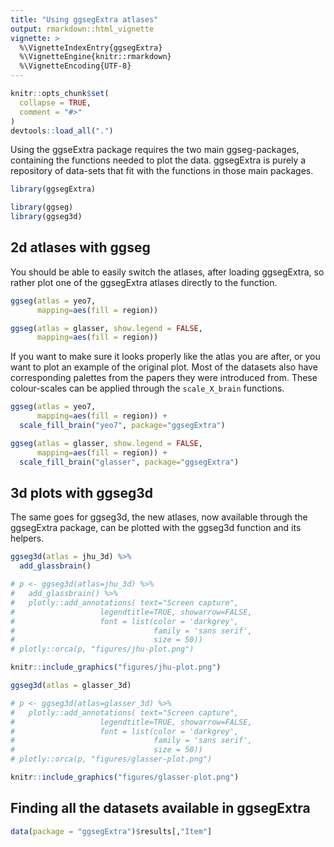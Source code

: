 ```yaml
---
title: "Using ggsegExtra atlases"
output: rmarkdown::html_vignette
vignette: >
  %\VignetteIndexEntry{ggsegExtra}
  %\VignetteEngine{knitr::rmarkdown}
  %\VignetteEncoding{UTF-8}
---
```


```r
knitr::opts_chunk$set(
  collapse = TRUE,
  comment = "#>"
)
devtools::load_all(".")
```

Using the ggseExtra package requires the two main ggseg-packages, containing the functions needed to plot the data. 
ggsegExtra is purely a repository of data-sets that fit with the functions in those main packages.

```r
library(ggsegExtra)
```

```r
library(ggseg)
library(ggseg3d)
```

## 2d atlases with ggseg

You should be able to easily switch the atlases, after loading ggsegExtra, so rather plot one of the ggsegExtra atlases directly to the function.

```r
ggseg(atlas = yeo7, 
      mapping=aes(fill = region))

ggseg(atlas = glasser, show.legend = FALSE,
      mapping=aes(fill = region))
```

If you want to make sure it looks properly like the atlas you are after, or you want to plot an example of the original plot. 
Most of the datasets also have corresponding palettes from the papers they were introduced from.
These colour-scales can be applied through the `scale_X_brain` functions.



```r
ggseg(atlas = yeo7, 
      mapping=aes(fill = region)) +
  scale_fill_brain("yeo7", package="ggsegExtra")

ggseg(atlas = glasser, show.legend = FALSE,
      mapping=aes(fill = region)) +
  scale_fill_brain("glasser", package="ggsegExtra")
```

## 3d plots with ggseg3d

The same goes for ggseg3d, the new atlases, now available through the ggsegExtra package, can be plotted with the ggseg3d function and its helpers. 

```r
ggseg3d(atlas = jhu_3d) %>% 
  add_glassbrain()
```
```r
# p <- ggseg3d(atlas=jhu_3d) %>% 
#   add_glassbrain() %>% 
#   plotly::add_annotations( text="Screen capture",
#                   legendtitle=TRUE, showarrow=FALSE,
#                   font = list(color = 'darkgrey',
#                               family = 'sans serif',
#                               size = 50)) 
# plotly::orca(p, "figures/jhu-plot.png")
```
```r
knitr::include_graphics("figures/jhu-plot.png")
```


```r
ggseg3d(atlas = glasser_3d)
```
```r
# p <- ggseg3d(atlas=glasser_3d) %>% 
#   plotly::add_annotations( text="Screen capture",
#                   legendtitle=TRUE, showarrow=FALSE,
#                   font = list(color = 'darkgrey',
#                               family = 'sans serif',
#                               size = 50)) 
# plotly::orca(p, "figures/glasser-plot.png")
```
```r
knitr::include_graphics("figures/glasser-plot.png")
```


## Finding all the datasets available in ggsegExtra
```r
data(package = "ggsegExtra")$results[,"Item"]
```

